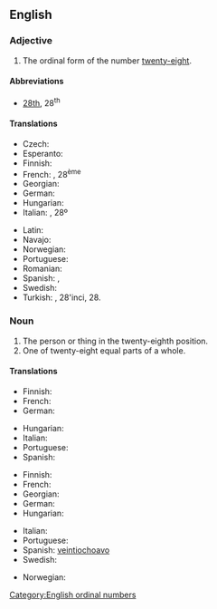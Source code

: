 ==English==
{{number box|en|28}}

===Adjective===
{{en-adj|-}}

# The ordinal form of the number [[twenty-eight]].

====Abbreviations====
* [[28th]], 28<sup>th</sup>

====Translations====
{{trans-top|ordinal form of twenty-eight}}
* Czech: {{t|cs|dvacátý osmý}}
* Esperanto: {{t|eo|dudek-oka}}
* Finnish: {{t|fi|kahdeskymmeneskahdeksas}}
* French: {{t+|fr|vingt-huitième}}, 28<sup>ème</sup>
* Georgian: {{t|ka|ოცდამერვე}}
* German: {{t|de|achtundzwanzigste}}
* Hungarian: {{t+|hu|huszonnyolcadik}}
* Italian: {{t+|it|ventottesimo}}, 28º
{{trans-mid}}
* Latin: {{t|la|duodetricesimus}}
* Navajo: {{t|nv|naadįįtseebíí góneʼ}}
* Norwegian: {{t|no|tjueåttende}}
* Portuguese: {{t|pt|vigésimo oitavo}}
* Romanian: {{t|ro|douăzeci și optulea}}
* Spanish: {{t|es|vigésimo octavo}}, {{t+|es|vigesimoctavo}}
* Swedish: {{t+|sv|tjugoåttonde}}
* Turkish: {{t|tr|yirmi sekizinci}}, 28'inci, 28.
{{trans-bottom}}

===Noun===
{{en-noun}}

# The person or thing in the twenty-eighth position.
# One of twenty-eight equal parts of a whole.

====Translations====
{{trans-top|person or thing in the twenty-eighth position}}
* Finnish: {{t|fi|kahdeskymmeneskahdeksas}}
* French: {{t+|fr|vingt-huitième|m|f}}
* German: {{t|de|achtundzwanzigste}}
{{trans-mid}}
* Hungarian: {{t+|hu|huszonnyolcadik}}
* Italian: {{t+|it|ventottesimo|m}}
* Portuguese: {{t|pt|vigésimo oitavo}}
* Spanish: {{t|es|vigésimo octavo}}
{{trans-bottom}}

{{trans-top|one of twenty-eight equal parts of a whole}}
* Finnish: {{t|fi|kahdeskymmeneskahdeksasosa}}
* French: {{t+|fr|vingt-huitième|m}}
* Georgian: {{t|ka|ოცდამერვედი}}
* German: {{t|de|achtundzwanzigste}}
* Hungarian: {{t|hu|huszonnyolcad}}
{{trans-mid}}
* Italian: {{t+|it|ventottesimo|m}}
* Portuguese: {{t|pt|vinte e oito avos}}
* Spanish: [[veintiochoavo]]
* Swedish: {{t|sv|tjugoåttondel}}
{{trans-bottom}}

{{checktrans-top}}
* Norwegian: {{t-check|no|tjueåttendedel}}
{{trans-mid}}
{{trans-bottom}}

[[Category:English ordinal numbers]]
